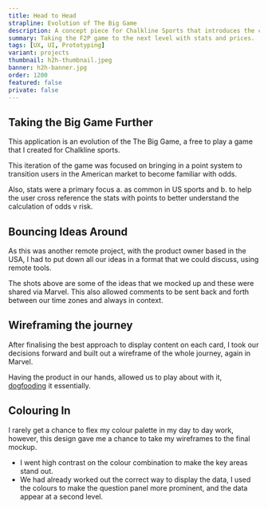 ```yaml
---
title: Head to Head
strapline: Evolution of The Big Game
description: A concept piece for Chalkline Sports that introduces the concept of sports betting.
summary: Taking the F2P game to the next level with stats and prices.
tags: [UX, UI, Prototyping]
variant: projects
thumbnail: h2h-thumbnail.jpeg
banner: h2h-banner.jpg
order: 1200
featured: false
private: false
---
```



## Taking the Big Game Further

This application is an evolution of the <Link to="../the-big-game" title="The Big Game">The Big Game</Link>, a free to play a game that I created for Chalkline sports.

This iteration of the game was focused on bringing in a point system to transition users in the American market to become familiar with odds.

Also, stats were a primary focus a. as common in US sports and b. to help the user cross reference the stats with points to better understand the calculation of odds v risk.

## Bouncing Ideas Around

As this was another remote project, with the product owner based in the USA, I had to put down all our ideas in a format that we could discuss, using remote tools.

The shots above are some of the ideas that we mocked up and these were shared via Marvel. This also allowed comments to be sent back and forth between our time zones and always in context.

## Wireframing the journey

After finalising the best approach to display content on each card, I took our decisions forward and built out a wireframe of the whole journey, again in Marvel.

Having the product in our hands, allowed us to play about with it, [dogfooding](https://newrepublic.com/article/115349/dogfooding-tech-slang-working-out-glitches "Dog fooding slang explained") it essentially.

## Colouring In

I rarely get a chance to flex my colour palette in my day to day work, however, this design gave me a chance to take my wireframes to the final mockup.

- I went high contrast on the colour combination to make the key areas stand out.
- We had already worked out the correct way to display the data, I used the colours to make the question panel more prominent, and the data appear at a second level.
